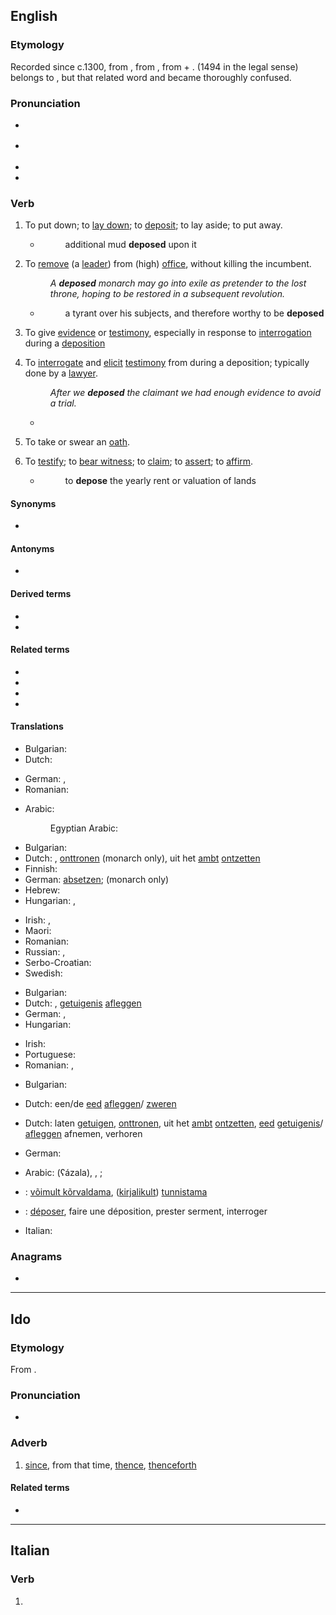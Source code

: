 {{also|dépose|déposé}}
==English==

===Etymology===
Recorded since c.1300, from {{inh|en|enm|-}}, from {{der|en|fro|deposer}}, from {{m|fro|de-|t=down}} + {{m|fro|poser|t=to put, place}}. {{m|en|deposition|Deposition}} (1494 in the legal sense) belongs to {{m|en|deposit}}, but that related word and {{m|en||depose}} became thoroughly confused.

===Pronunciation===
* {{a|UK}} {{IPA|en|/dɪˈpəʊz/}}
* {{a|US}} {{IPA|en|/diˈpoʊz/|/dəˈpoʊz/}}
* {{audio|en|en-us-depose.ogg|Audio (US)}}
* {{rhymes|en|əʊz}}

===Verb===
{{en-verb|depos}}

# {{lb|en|literally|transitive}} To put down; to [[lay down]]; to [[deposit]]; to lay aside; to put away.
#* {{rfdatek|en|Woodword}}
#*: additional mud '''deposed''' upon it <!--presumably this is a use of the passive-->
# {{lb|en|transitive}} To [[remove]] (a [[lead]]er) from (high) [[office]], without killing the incumbent.
#: ''A '''deposed''' monarch may go into exile as pretender to the lost throne, hoping to be restored in a subsequent revolution.''
#* {{rfdatek|en|Prynne}}
#*: a tyrant over his subjects, and therefore worthy to be '''deposed'''
# {{lb|en|legal|intransitive}} To give [[evidence]] or [[testimony]], especially in response to [[interrogation]] during a [[deposition]]
# {{lb|en|legal|transitive}} To [[interrogate]] and [[elicit]] [[testimony]] from during a deposition; typically done by a [[lawyer]].
#: ''After we '''deposed''' the claimant we had enough evidence to avoid a trial.''
#*{{RQ:Shakespeare Richard 2|I|iii|passage='''Depose''' him in the justice of his cause.}}
# {{lb|en|intransitive}} To take or swear an [[oath]].
# To [[testify]]; to [[bear witness]]; to [[claim]]; to [[assert]]; to [[affirm]].
#* {{rfdatek|en|Francis Bacon}}
#*: to '''depose''' the yearly rent or valuation of lands

====Synonyms====
* {{l|en|declare}}

====Antonyms====
* {{l|en|restore}}

====Derived terms====
* {{l|en|deposable}}
* {{l|en|deposal}}

====Related terms====
* {{l|en|deponent}}
* {{l|en|deposit}}
* {{l|en|deposition}}
* {{l|en|depositio de bene esse}}

====Translations====
{{trans-top|to put - or lay something down}}
* Bulgarian: {{t|bg|депонирам}}
* Dutch: {{t+|nl|neerleggen}}
{{trans-mid}}
* German: {{t|de|niederlegen}}, {{t+|de|deponieren}}
* Romanian: {{t+|ro|depune}}
{{trans-bottom}}

{{trans-top|to remove (a leader) from office}}
* Arabic:
*: Egyptian Arabic: {{t|arz|عزل|tr=ʕazal}}
* Bulgarian: {{t+|bg|детронирам}}
* Dutch: {{t+|nl|afzetten}}, [[onttronen]] (monarch only), uit het [[ambt]] [[ontzetten]]
* Finnish: {{t|fi|suistaa vallasta}}
* German: [[absetzen]]; {{t+|de|entthronen}} (monarch only)
* Hebrew: {{t+|he|הדיח|m|tr=hediyakh}}
* Hungarian: {{t+|hu|eltávolít}}, {{t+|hu|letesz}}
{{trans-mid}}
* Irish: {{t|ga|(Ceannaire) do briseadh amach}}, {{t|ga|aithríoghadh}} {{qualifier|monarch only}}
* Maori: {{t|mi|whakataka}}
* Romanian: {{t+|ro|detronare|f}}
* Russian: {{t+|ru|низлага́ть|impf}}, {{t+|ru|низложи́ть|pf}}
* Serbo-Croatian: {{t+|sh|svrgnuti}}
* Swedish: {{t+|sv|avsätta}}
{{trans-bottom}}

{{trans-top|to give evidence or testimony}}
* Bulgarian: {{t|bg|давам показания}}
* Dutch: {{t+|nl|getuigen}}, [[getuigenis]] [[afleggen]]
* German: {{t+|de|unter}} {{t+|de|Eid|m}} {{t+|de|aussagen}}, {{t+|de|bezeugen}}
* Hungarian: {{t+|hu|tanúsít}}
{{trans-mid}}
* Irish: {{t|ga|fianaise a thabhairt}}
* Portuguese: {{t+|pt|depor}}
* Romanian: {{t+|ro|mărturisi}}, {{t|ro|a depune mărturie}}
{{trans-bottom}}

{{trans-top|to take an oath}}
* Bulgarian: {{t|bg|давам клетва}}
{{trans-mid}}
* Dutch: een/de [[eed]] [[afleggen]]/ [[zweren]]
{{trans-bottom}}

{{trans-top|to interrogate and elicit testimony}}
* Dutch: laten [[getuigen]], [[onttronen]], uit het [[ambt]] [[ontzetten]], [[eed]] [[getuigenis]]/ [[afleggen]] afnemen, verhoren
{{trans-mid}}
* German: {{t+|de|verhören}}
{{trans-bottom}}

{{checktrans-top}}
* Arabic: {{l|ar|عزل}} (ʕázala), {{t-check|ar|خَلَعَ}}, {{t+check|ar|قال|alt=أَقَالَ}}; {{t-check|ar|[[شَهِدَ]] [[أَمَامَ]] [[مَحْكَمَة]]}}
* {{ttbc|et}}: [[võimult kõrvaldama]], ([[kirjalikult]]) [[tunnistama]]
{{trans-mid}}
* {{ttbc|fr}}: [[déposer]], faire une déposition, prester serment, interroger
* Italian: {{t+check|it|deporre}}
{{trans-bottom}}

===Anagrams===
* {{anagrams|en|a=deeops|Speedo|epodes|speedo}}

----

==Ido==

===Etymology===
From {{suffix|io|depos|t1=since, afterward|e|t2=adverb}}.

===Pronunciation===
* {{IPA|io|/de.ˈpo.se/|/dɛ.ˈpɔ.sɛ/}}

===Adverb===
{{io-adv}}

# [[since]], from that time, [[thence]], [[thenceforth]]

====Related terms====
* {{l|io|depos ke||since}}

----

==Italian==

===Verb===
{{head|it|verb forms}}

# {{inflection of|it|deporre||3|s|phis}}